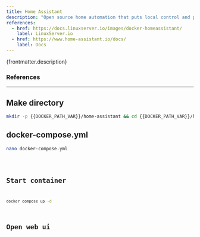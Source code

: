 ```yaml
---
title: Home Assistant
description: "Open source home automation that puts local control and privacy first. Powered by a worldwide community of tinkerers and DIY enthusiasts."
references:
  - href: https://docs.linuxserver.io/images/docker-homeassistant/
    label: LinuxServer.io
  - href: https://www.home-assistant.io/docs/
    label: Docs
---
```



<p>{frontmatter.description}</p>

### References

<ReferenceLinks references={frontmatter.references} />

---

## Make directory

```sh wrap preserveIndent
mkdir -p {{DOCKER_PATH_VAR}}/home-assistant && cd {{DOCKER_PATH_VAR}}/home-assistant
```

## docker-compose.yml

```sh
nano docker-compose.yml
```

<Code lang="yml" title="docker-compose.yml" wrap preserveIndent code={yaml} />

## Start container

```sh
docker compose up -d
```

## Open web ui

<OpenWebUI port="8123" />
